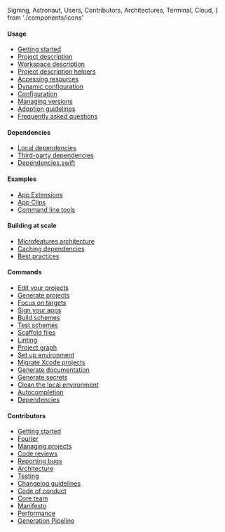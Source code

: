   Signing,
  Astronaut,
  Users,
  Contributors,
  Architectures,
  Terminal,
  Cloud,
} from './components/icons'

#### Usage

- [Getting started](/docs/usage/getting-started/)
- [Project description](/docs/usage/project-description/)
- [Workspace description](/docs/usage/workspace-description/)
- [Project description helpers](/docs/usage/helpers/)
- [Accessing resources](/docs/usage/resources/)
- [Dynamic configuration](/docs/usage/dynamic-configuration/)
- [Configuration](/docs/usage/config/)
- [Managing versions](/docs/usage/managing-versions/)
- [Adoption guidelines](/docs/usage/adoption-guidelines/)
- [Frequently asked questions](/docs/usage/faq/)

#### Dependencies

- [Local dependencies](/docs/dependencies/local/)
- [Third-party dependencies](/docs/dependencies/third-party/)
- [Dependencies.swift](/docs/dependencies/dependencies/)

#### Examples

- [App Extensions](/docs/examples/app-extensions/)
- [App Clips](/docs/examples/app-clips/)
- [Command line tools](/docs/examples/command-line-tools/)

#### Building at scale

- [Microfeatures architecture](/docs/building-at-scale/microfeatures/)
- [Caching dependencies](/docs/building-at-scale/caching/)
- [Best practices](/docs/building-at-scale/best-practices/)

#### Commands

- [Edit your projects](/docs/commands/edit/)
- [Generate projects](/docs/commands/generate/)
- [Focus on targets](/docs/commands/focus/)
- [Sign your apps](/docs/commands/signing/)
- [Build schemes](/docs/commands/build/)
- [Test schemes](/docs/commands/test/)
- [Scaffold files](/docs/commands/scaffold/)
- [Linting](/docs/commands/linting/)
- [Project graph](/docs/commands/graph/)
- [Set up environment](/docs/commands/up/)
- [Migrate Xcode projects](/docs/commands/migration/)
- [Generate documentation](/docs/commands/doc/)
- [Generate secrets](/docs/commands/secret/)
- [Clean the local environment](/docs/commands/clean/)
- [Autocompletion](/docs/commands/autocompletion/)
- [Dependencies](/docs/commands/dependencies/)

#### Contributors

- [Getting started](/docs/contribution/getting-started/)
- [Fourier](/docs/contribution/fourier/)
- [Managing projects](/docs/contribution/managing-projects/)
- [Code reviews](/docs/contribution/code-reviews/)
- [Reporting bugs](/docs/contribution/reporting-bugs/)
- [Architecture](/docs/contribution/architecture/)
- [Testing](/docs/contribution/testing-strategy/)
- [Changelog guidelines](/docs/contribution/changelog-guidelines/)
- [Code of conduct](https://github.com/tuist/tuist/blob/master/CODE_OF_CONDUCT.md)
- [Core team](/docs/contribution/core-team/)
- [Manifesto](/docs/contribution/manifesto/)
- [Performance](/docs/contribution/performance/)
- [Generation Pipeline](/docs/contribution/generation-pipeline/)
